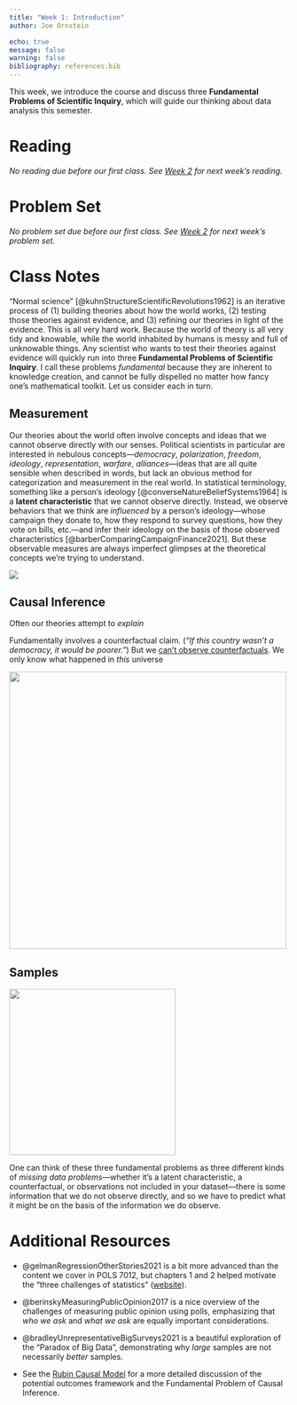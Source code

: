 ```yaml
---
title: "Week 1: Introduction"
author: Joe Ornstein

echo: true
message: false
warning: false
bibliography: references.bib
---
```


This week, we introduce the course and discuss three **Fundamental Problems of Scientific Inquiry**, which will guide our thinking about data analysis this semester.

# Reading

*No reading due before our first class. See [Week 2](02-writing-code) for next week's reading.*

# Problem Set

*No problem set due before our first class. See [Week 2](02-writing-code.qmd) for next week's problem set.*

# Class Notes

"Normal science" [@kuhnStructureScientificRevolutions1962] is an iterative process of (1) building theories about how the world works, (2) testing those theories against evidence, and (3) refining our theories in light of the evidence. This is all very hard work. Because the world of theory is all very tidy and knowable, while the world inhabited by humans is messy and full of unknowable things. Any scientist who wants to test their theories against evidence will quickly run into three **Fundamental Problems of Scientific Inquiry**. I call these problems *fundamental* because they are inherent to knowledge creation, and cannot be fully dispelled no matter how fancy one's mathematical toolkit. Let us consider each in turn.

## Measurement

Our theories about the world often involve concepts and ideas that we cannot observe directly with our senses. Political scientists in particular are interested in nebulous concepts---*democracy*, *polarization*, *freedom*, *ideology*, *representation*, *warfare*, *alliances*---ideas that are all quite sensible when described in words, but lack an obvious method for categorization and measurement in the real world. In statistical terminology, something like a person's ideology [@converseNatureBeliefSystems1964] is a **latent characteristic** that we cannot observe directly. Instead, we observe behaviors that we think are *influenced* by a person's ideology---whose campaign they donate to, how they respond to survey questions, how they vote on bills, etc.---and infer their ideology on the basis of those observed characteristics [@barberComparingCampaignFinance2021]. But these observable measures are always imperfect glimpses at the theoretical concepts we're trying to understand.

[![](https://imgs.xkcd.com/comics/pain_rating.png)](https://xkcd.com/883/)

## Causal Inference

Often our theories attempt to *explain*

Fundamentally involves a counterfactual claim. (*"If this country wasn't a democracy, it would be poorer."*) But we [can't observe counterfactuals](https://en.wikipedia.org/wiki/Rubin_causal_model). We only know what happened in *this* universe

[![](https://imgs.xkcd.com/comics/correlation_2x.png){width="500"}](https://xkcd.com/552/)

## Samples

[![](https://imgs.xkcd.com/comics/selection_bias_2x.png){width="300"}](https://xkcd.com/2618/)

One can think of these three fundamental problems as three different kinds of *missing data problems*---whether it's a latent characteristic, a counterfactual, or observations not included in your dataset---there is some information that we do not observe directly, and so we have to predict what it might be on the basis of the information we do observe.

# Additional Resources

-   @gelmanRegressionOtherStories2021 is a bit more advanced than the content we cover in POLS 7012, but chapters 1 and 2 helped motivate the "three challenges of statistics" ([website](https://avehtari.github.io/ROS-Examples/)).

-   @berinskyMeasuringPublicOpinion2017 is a nice overview of the challenges of measuring public opinion using polls, emphasizing that *who we ask* and *what we ask* are equally important considerations.

-   @bradleyUnrepresentativeBigSurveys2021 is a beautiful exploration of the "Paradox of Big Data", demonstrating why *large* samples are not necessarily *better* samples.

-   See the [Rubin Causal Model](https://en.wikipedia.org/wiki/Rubin_causal_model) for a more detailed discussion of the potential outcomes framework and the Fundamental Problem of Causal Inference.
